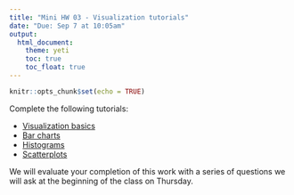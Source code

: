 ```yaml
---
title: "Mini HW 03 - Visualization tutorials"
date: "Due: Sep 7 at 10:05am"
output: 
  html_document: 
    theme: yeti
    toc: true
    toc_float: true
---
```


```r
knitr::opts_chunk$set(echo = TRUE)
```

Complete the following tutorials:

- [Visualization basics](https://tutorials.shinyapps.io/02-Vis-Basics/)
- [Bar charts](https://tutorials.shinyapps.io/01-bar-charts/)
- [Histograms](https://tutorials.shinyapps.io/03-histograms/)
- [Scatterplots](https://tutorials.shinyapps.io/05-scatterplots/)

We will evaluate your completion of this work with a series of questions we will ask at the beginning of the class on Thursday.